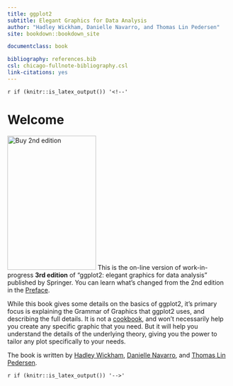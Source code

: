 ```yaml
--- 
title: ggplot2
subtitle: Elegant Graphics for Data Analysis
author: "Hadley Wickham, Danielle Navarro, and Thomas Lin Pedersen"
site: bookdown::bookdown_site

documentclass: book

bibliography: references.bib
csl: chicago-fullnote-bibliography.csl
link-citations: yes
---
```


`r if (knitr::is_latex_output()) '<!--'` 

# Welcome {-}

<a href="https://amzn.to/2I1kj05"><img class="cover" src="cover.jpg" alt="Buy 2nd edition" width="200" height="303" /></a> This is the on-line version of work-in-progress **3rd edition** of "ggplot2: elegant graphics for data analysis" published by Springer. You can learn what's changed from the 2nd edition in the [Preface](#preface-3e).

While this book gives some details on the basics of ggplot2, it's primary focus is explaining the Grammar of Graphics that ggplot2 uses, and describing the full details. It is not a [cookbook](https://r-graphics.org), and won't necessarily help you create any specific graphic that you need. But it will help you understand the details of the underlying theory, giving you the power to tailor any plot specifically to your needs.

The book is written by [Hadley Wickham](http://hadley.nz), [Danielle Navarro](https://djnavarro.net), and [Thomas Lin Pedersen](https://www.data-imaginist.com).

`r if (knitr::is_latex_output()) '-->'`
